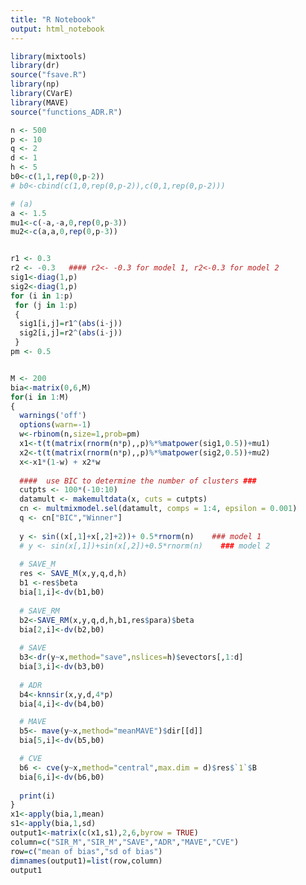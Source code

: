 ---
title: "R Notebook"
output: html_notebook
---

```{r}
library(mixtools)
library(dr)
source("fsave.R")
library(np)
library(CVarE)
library(MAVE)
source("functions_ADR.R")

n <- 500
p <- 10
q <- 2
d <- 1
h <- 5
b0<-c(1,1,rep(0,p-2))
# b0<-cbind(c(1,0,rep(0,p-2)),c(0,1,rep(0,p-2)))

# (a)
a <- 1.5
mu1<-c(-a,-a,0,rep(0,p-3))
mu2<-c(a,a,0,rep(0,p-3))


r1 <- 0.3
r2 <- -0.3   #### r2<- -0.3 for model 1, r2<-0.3 for model 2
sig1<-diag(1,p)
sig2<-diag(1,p)
for (i in 1:p)
 for (j in 1:p)
 {
  sig1[i,j]=r1^(abs(i-j))
  sig2[i,j]=r2^(abs(i-j))
 }
pm <- 0.5


M <- 200
bia<-matrix(0,6,M)
for(i in 1:M)
{
  warnings('off')
  options(warn=-1)
  w<-rbinom(n,size=1,prob=pm)
  x1<-t(t(matrix(rnorm(n*p),,p)%*%matpower(sig1,0.5))+mu1)
  x2<-t(t(matrix(rnorm(n*p),,p)%*%matpower(sig2,0.5))+mu2)
  x<-x1*(1-w) + x2*w 
  
  ####  use BIC to determine the number of clusters ### 
  cutpts <- 100*(-10:10)
  datamult <- makemultdata(x, cuts = cutpts)
  cn <- multmixmodel.sel(datamult, comps = 1:4, epsilon = 0.001)
  q <- cn["BIC","Winner"]
  
  y <- sin((x[,1]+x[,2]+2))+ 0.5*rnorm(n)    ### model 1
  # y <- sin(x[,1])+sin(x[,2])+0.5*rnorm(n)    ### model 2
  
  # SAVE_M
  res <- SAVE_M(x,y,q,d,h)
  b1 <-res$beta
  bia[1,i]<-dv(b1,b0)
 
  # SAVE_RM
  b2<-SAVE_RM(x,y,q,d,h,b1,res$para)$beta
  bia[2,i]<-dv(b2,b0)
  
  # SAVE
  b3<-dr(y~x,method="save",nslices=h)$evectors[,1:d]
  bia[3,i]<-dv(b3,b0)
  
  # ADR
  b4<-knnsir(x,y,d,4*p)
  bia[4,i]<-dv(b4,b0)

  # MAVE
  b5<- mave(y~x,method="meanMAVE")$dir[[d]]
  bia[5,i]<-dv(b5,b0)

  # CVE
  b6 <- cve(y~x,method="central",max.dim = d)$res$`1`$B
  bia[6,i]<-dv(b6,b0)
  
  print(i)
}
x1<-apply(bia,1,mean)
s1<-apply(bia,1,sd)
output1<-matrix(c(x1,s1),2,6,byrow = TRUE)
column=c("SIR_M","SIR_M","SAVE","ADR","MAVE","CVE")
row=c("mean of bias","sd of bias")  
dimnames(output1)=list(row,column)
output1
```









































